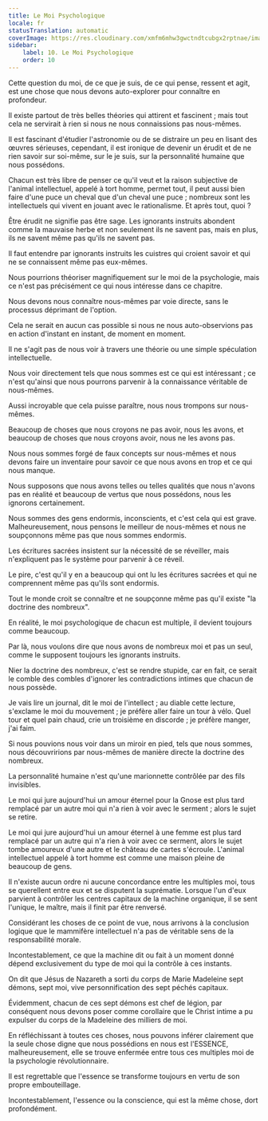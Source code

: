 ```yaml
---
title: Le Moi Psychologique
locale: fr
statusTranslation: automatic
coverImage: https://res.cloudinary.com/xmfm6mhw3gwctndtcubgx2rptnae/image/upload/v1741354419/small_cover_la_gran_rebelion_28716e29d2.webp
sidebar:
    label: 10. Le Moi Psychologique
    order: 10
---
```

Cette question du moi, de ce que je suis, de ce qui pense, ressent et agit, est une chose que nous devons auto-explorer pour connaître en profondeur.

Il existe partout de très belles théories qui attirent et fascinent ; mais tout cela ne servirait à rien si nous ne nous connaissions pas nous-mêmes.

Il est fascinant d'étudier l'astronomie ou de se distraire un peu en lisant des œuvres sérieuses, cependant, il est ironique de devenir un érudit et de ne rien savoir sur soi-même, sur le je suis, sur la personnalité humaine que nous possédons.

Chacun est très libre de penser ce qu'il veut et la raison subjective de l'animal intellectuel, appelé à tort homme, permet tout, il peut aussi bien faire d'une puce un cheval que d'un cheval une puce ; nombreux sont les intellectuels qui vivent en jouant avec le rationalisme. Et après tout, quoi ?

Être érudit ne signifie pas être sage. Les ignorants instruits abondent comme la mauvaise herbe et non seulement ils ne savent pas, mais en plus, ils ne savent même pas qu'ils ne savent pas.

Il faut entendre par ignorants instruits les cuistres qui croient savoir et qui ne se connaissent même pas eux-mêmes.

Nous pourrions théoriser magnifiquement sur le moi de la psychologie, mais ce n'est pas précisément ce qui nous intéresse dans ce chapitre.

Nous devons nous connaître nous-mêmes par voie directe, sans le processus déprimant de l'option.

Cela ne serait en aucun cas possible si nous ne nous auto-observions pas en action d'instant en instant, de moment en moment.

Il ne s'agit pas de nous voir à travers une théorie ou une simple spéculation intellectuelle.

Nous voir directement tels que nous sommes est ce qui est intéressant ; ce n'est qu'ainsi que nous pourrons parvenir à la connaissance véritable de nous-mêmes.

Aussi incroyable que cela puisse paraître, nous nous trompons sur nous-mêmes.

Beaucoup de choses que nous croyons ne pas avoir, nous les avons, et beaucoup de choses que nous croyons avoir, nous ne les avons pas.

Nous nous sommes forgé de faux concepts sur nous-mêmes et nous devons faire un inventaire pour savoir ce que nous avons en trop et ce qui nous manque.

Nous supposons que nous avons telles ou telles qualités que nous n'avons pas en réalité et beaucoup de vertus que nous possédons, nous les ignorons certainement.

Nous sommes des gens endormis, inconscients, et c'est cela qui est grave. Malheureusement, nous pensons le meilleur de nous-mêmes et nous ne soupçonnons même pas que nous sommes endormis.

Les écritures sacrées insistent sur la nécessité de se réveiller, mais n'expliquent pas le système pour parvenir à ce réveil.

Le pire, c'est qu'il y en a beaucoup qui ont lu les écritures sacrées et qui ne comprennent même pas qu'ils sont endormis.

Tout le monde croit se connaître et ne soupçonne même pas qu'il existe "la doctrine des nombreux".

En réalité, le moi psychologique de chacun est multiple, il devient toujours comme beaucoup.

Par là, nous voulons dire que nous avons de nombreux moi et pas un seul, comme le supposent toujours les ignorants instruits.

Nier la doctrine des nombreux, c'est se rendre stupide, car en fait, ce serait le comble des combles d'ignorer les contradictions intimes que chacun de nous possède.

Je vais lire un journal, dit le moi de l'intellect ; au diable cette lecture, s'exclame le moi du mouvement ; je préfère aller faire un tour à vélo. Quel tour et quel pain chaud, crie un troisième en discorde ; je préfère manger, j'ai faim.

Si nous pouvions nous voir dans un miroir en pied, tels que nous sommes, nous découvririons par nous-mêmes de manière directe la doctrine des nombreux.

La personnalité humaine n'est qu'une marionnette contrôlée par des fils invisibles.

Le moi qui jure aujourd'hui un amour éternel pour la Gnose est plus tard remplacé par un autre moi qui n'a rien à voir avec le serment ; alors le sujet se retire.

Le moi qui jure aujourd'hui un amour éternel à une femme est plus tard remplacé par un autre qui n'a rien à voir avec ce serment, alors le sujet tombe amoureux d'une autre et le château de cartes s'écroule. L'animal intellectuel appelé à tort homme est comme une maison pleine de beaucoup de gens.

Il n'existe aucun ordre ni aucune concordance entre les multiples moi, tous se querellent entre eux et se disputent la suprématie. Lorsque l'un d'eux parvient à contrôler les centres capitaux de la machine organique, il se sent l'unique, le maître, mais il finit par être renversé.

Considérant les choses de ce point de vue, nous arrivons à la conclusion logique que le mammifère intellectuel n'a pas de véritable sens de la responsabilité morale.

Incontestablement, ce que la machine dit ou fait à un moment donné dépend exclusivement du type de moi qui la contrôle à ces instants.

On dit que Jésus de Nazareth a sorti du corps de Marie Madeleine sept démons, sept moi, vive personnification des sept péchés capitaux.

Évidemment, chacun de ces sept démons est chef de légion, par conséquent nous devons poser comme corollaire que le Christ intime a pu expulser du corps de la Madeleine des milliers de moi.

En réfléchissant à toutes ces choses, nous pouvons inférer clairement que la seule chose digne que nous possédions en nous est l'ESSENCE, malheureusement, elle se trouve enfermée entre tous ces multiples moi de la psychologie révolutionnaire.

Il est regrettable que l'essence se transforme toujours en vertu de son propre embouteillage.

Incontestablement, l'essence ou la conscience, qui est la même chose, dort profondément.

